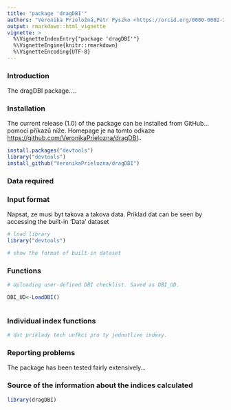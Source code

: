 ```yaml
---
title: "package 'dragDBI'"
authors: "Veronika Prieložná,Petr Pyszko <https://orcid.org/0000-0002-3743-7201>"
output: rmarkdown::html_vignette
vignette: >
  %\VignetteIndexEntry{"package 'dragDBI'"}
  %\VignetteEngine{knitr::rmarkdown}
  %\VignetteEncoding{UTF-8}
---
```


### Introduction
The dragDBI package....

### Installation
The current release (1.0) of the package can be installed from GitHub... pomocí příkazů níže. Homepage je na tomto odkaze
[https://github.com/VeronikaPrielozna/dragDBI](https://github.com/VeronikaPrielozna/dragDBI)..

```r
install.packages("devtools")
library("devtools")
install_github("VeronikaPrielozna/dragDBI")
```

### Data required

### Input format
Napsat, ze musi byt takova a takova data. Priklad dat can be seen by accessing the built-in 'Data' dataset

```r
# load library
library("devtools")

# show the format of built-in dataset

```

### Functions
```r
# Uploading user-defined DBI checklist. Saved as DBI_UD. 

DBI_UD<-LoadDBI() 

```

```r


```

### Individual index functions
```r
# dat priklady tech unfkci pro ty jednotlive indexy.

```

### Reporting problems
The package has been tested fairly extensively...

### Source of the information about the indices calculated


```r
library(dragDBI)
```

